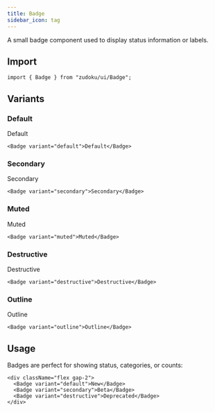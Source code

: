 ```yaml
---
title: Badge
sidebar_icon: tag
---
```



A small badge component used to display status information or labels.

## Import

```tsx
import { Badge } from "zudoku/ui/Badge";
```

## Variants

### Default

<Badge variant="default">Default</Badge>

```tsx
<Badge variant="default">Default</Badge>
```

### Secondary

<Badge variant="secondary">Secondary</Badge>

```tsx
<Badge variant="secondary">Secondary</Badge>
```

### Muted

<Badge variant="muted">Muted</Badge>

```tsx
<Badge variant="muted">Muted</Badge>
```

### Destructive

<Badge variant="destructive">Destructive</Badge>

```tsx
<Badge variant="destructive">Destructive</Badge>
```

### Outline

<Badge variant="outline">Outline</Badge>

```tsx
<Badge variant="outline">Outline</Badge>
```

## Usage

Badges are perfect for showing status, categories, or counts:

```tsx
<div className="flex gap-2">
  <Badge variant="default">New</Badge>
  <Badge variant="secondary">Beta</Badge>
  <Badge variant="destructive">Deprecated</Badge>
</div>
```
